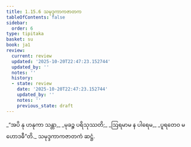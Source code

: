 ```yaml
---
title: 1.15.6 သမုဒ္ဒကာကဇာတက
tableOfContents: false
sidebar:
  order: 6
type: tipitaka
basket: su
book: ja1
review:
  current: review
  updated: '2025-10-20T22:47:23.152744'
  updated_by: ''
  notes: ''
  history:
  - state: review
    date: '2025-10-20T22:47:23.152744'
    updated_by: ''
    notes: ''
    previous_state: draft
---
```



<DynamicBreadcrumb />


<ReviewStatus review={frontmatter.review} showDetails={true} />

<HypothesisAnnotation frontmatter={frontmatter} />

<Division number="146" book="ja1" e="ch" v="22" p="34">

<Paragraph number="323" type="verses" book="ja1">
_“အပိ နု ဟနုကာ သန္တာ,_  
_မုခဉ္စ ပရိသုဿတိ;_  
_ဩရမာမ န ပါရေမ,_  
_ပူရတေဝ မဟောဒဓီ”တိ._  


</Paragraph>
</Division>

<Paragraph number="324" type="center" book="ja1">
သမုဒ္ဒကာကဇာတကံ ဆဋ္ဌံ.
</Paragraph>